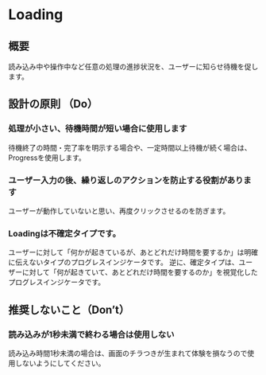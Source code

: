 
<Meta title="Loading" of={LoadingStories} />

# Loading

<Canvas>
  <Story of={Component} />
</Canvas>

<Controls of={Component} />

## 概要

読み込み中や操作中など任意の処理の進捗状況を、ユーザーに知らせ待機を促します。

## 設計の原則 （Do）

### 処理が小さい、待機時間が短い場合に使用します

待機終了の時間・完了率を明示する場合や、一定時間以上待機が続く場合は、Progressを使用します。

### ユーザー入力の後、繰り返しのアクションを防止する役割があります

ユーザーが動作していないと思い、再度クリックさせるのを防ぎます。

### Loadingは不確定タイプです。

ユーザーに対して「何かが起きているが、あとどれだけ時間を要するか」は明確に伝えないタイプのプログレスインジケータです。
逆に、確定タイプは、ユーザーに対して「何が起きていて、あとどれだけ時間を要するのか」を視覚化したプログレスインジケータです。

## 推奨しないこと（Don’t）

### 読み込みが1秒未満で終わる場合は使用しない

読み込み時間1秒未満の場合は、画面のチラつきが生まれて体験を損なうので使用しないようにしてください。
